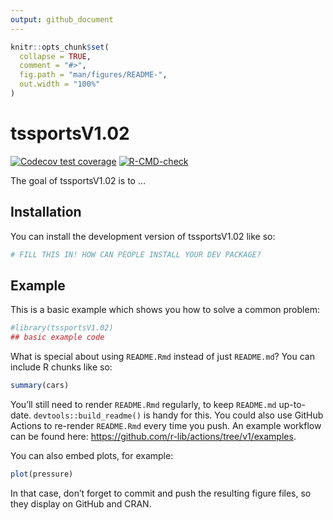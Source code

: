 ---
output: github_document
---

<!-- README.md is generated from README.Rmd. Please edit that file -->

```{r, include = FALSE}
knitr::opts_chunk$set(
  collapse = TRUE,
  comment = "#>",
  fig.path = "man/figures/README-",
  out.width = "100%"
)
```

# tssportsV1.02

<!-- badges: start -->
[![Codecov test coverage](https://codecov.io/gh/Xia-Youmei/tssportsV1.02/branch/main/graph/badge.svg)](https://app.codecov.io/gh/Xia-Youmei/tssportsV1.02?branch=main)
[![R-CMD-check](https://github.com/Xia-Youmei/tssportsV1.02/actions/workflows/R-CMD-check.yaml/badge.svg)](https://github.com/Xia-Youmei/tssportsV1.02/actions/workflows/R-CMD-check.yaml)
<!-- badges: end -->

The goal of tssportsV1.02 is to ...

## Installation

You can install the development version of tssportsV1.02 like so:

``` r
# FILL THIS IN! HOW CAN PEOPLE INSTALL YOUR DEV PACKAGE?
```

## Example

This is a basic example which shows you how to solve a common problem:

```{r example}
#library(tssportsV1.02)
## basic example code
```

What is special about using `README.Rmd` instead of just `README.md`? You can include R chunks like so:

```{r cars}
summary(cars)
```

You'll still need to render `README.Rmd` regularly, to keep `README.md` up-to-date. `devtools::build_readme()` is handy for this. You could also use GitHub Actions to re-render `README.Rmd` every time you push. An example workflow can be found here: <https://github.com/r-lib/actions/tree/v1/examples>.

You can also embed plots, for example:

```{r pressure, echo = FALSE}
plot(pressure)
```

In that case, don't forget to commit and push the resulting figure files, so they display on GitHub and CRAN.
